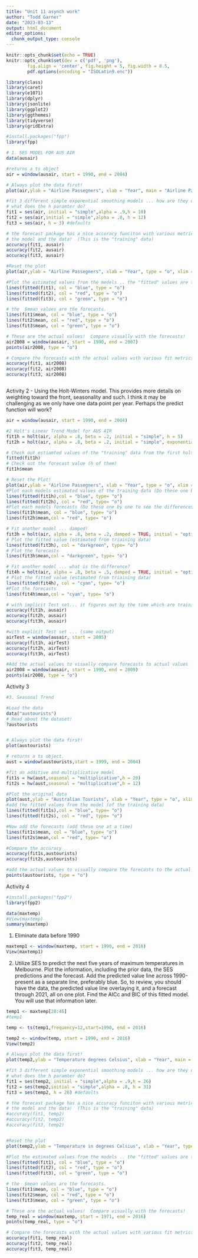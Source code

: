 ```yaml
---
title: "Unit 11 asynch work"
author: "Todd Garner"
date: "2023-03-13"
output: html_document
editor_options: 
  chunk_output_type: console
---
```


```r
knitr::opts_chunk$set(echo = TRUE)
knitr::opts_chunk$set(dev = c('pdf', 'png'), 
        fig.align = 'center', fig.height = 5, fig.width = 8.5, 
        pdf.options(encoding = "ISOLatin9.enc")) 

library(class)
library(caret)
library(e1071)
library(dplyr)
library(jsonlite)
library(ggplot2)
library(ggthemes)
library(tidyverse)
library(gridExtra)
```


```r
#install.packages("fpp")
library(fpp)

# 1. SES MODEL FOR AUS AIR 
data(ausair)

#returns a ts object
air = window(ausair, start = 1990, end = 2004)

# Always plot the data first! 
plot(air,ylab = "Airline Passegners", xlab = "Year", main = "Airline Passengers")

#fit 3 different simple exponential smoothing models ... how are they different?
# what does the h paramter do? 
fit1 = ses(air, initial = "simple",alpha = .9,h = 10)
fit2 = ses(air,initial = "simple",alpha = .8, h = 12)
fit3 = ses(air, h = 3) #defaults

# the forecast package has a nice accuracy funciton with various metrics just pass it the 
# the model and the data!  (This is the "training" data)
accuracy(fit1, ausair)
accuracy(fit2, ausair)
accuracy(fit3, ausair)

#Reset the plot
plot(air,ylab = "Airline Passegners", xlab = "Year", type = "o", xlim = c(1990, 2008),ylim = c(15,50), main = "Airline Passengers")

#Plot the estimated values from the models .. the "fitted" values are the training values.
lines(fitted(fit1), col = "blue", type = "o")
lines(fitted(fit2), col = "red", type = "o")
lines(fitted(fit3), col = "green", type = "o")

# the  $mean values are the forecasts.
lines(fit1$mean, col = "blue", type = "o")
lines(fit2$mean, col = "red", type = "o")
lines(fit3$mean, col = "green", type = "o")

# These are the actual values!  Compare visually with the forecasts!
air2008 = window(ausair, start = 1990, end = 2007)
points(air2008, type = "o")

# Compare the forecasts with the actual values with various fit metrics.  
accuracy(fit1, air2008)
accuracy(fit2, air2008)
accuracy(fit3, air2008)



```


Activity 2 - Using the Holt-Winters model.  This provides more details on weighting toward the front, seasonality and such.  I think it may be challenging as we only have one data point per year.  Perhaps the predict function will work?


```r
air = window(ausair, start = 1990, end = 2004)

#2 Holt's Linear Trend Model for AUS AIR
fit1h = holt(air, alpha = .8, beta = .2, initial = "simple", h = 5)
fit2h = holt(air, alpha = .8, beta = .2, initial = "simple", exponential = TRUE, h = 5)

# Check out estiamted values of the "training" data from the first holt model 
fitted(fit1h)
# Check out the forecast value (h of them)
fit1h$mean

# Reset the Plot!
plot(air,ylab = "Airline Passegners", xlab = "Year", type = "o", xlim = c(1990, 2009),ylim = c(15,60))
#Plot each models estimated values of the training data (Do these one by one to see the differences)
lines(fitted(fit1h),col = "blue", type= "o")
lines(fitted(fit2h), col = "red", type= "o")
#Plot each models forecasts (Do these one by one to see the differences)
lines(fit1h$mean, col = "blue", type= "o")
lines(fit2h$mean,col = "red", type= "o")

# Fit another model ... damped!  
fit3h = holt(air, alpha = .8, beta = .2, damped = TRUE, initial = "optimal", h = 5)
# Plot the fitted value (estimated from triaining data)
lines(fitted(fit3h), col = "darkgreen", type= "o")
# Plot the forecasts
lines(fit3h$mean,col = "darkgreen", type= "o")

# Fit another model ... what is the difference?  
fit4h = holt(air, alpha = .8, beta = .5, damped = TRUE, initial = "optimal", exponential = TRUE, h = 5)
# Plot the fitted value (estimated from triaining data)
lines(fitted(fit4h), col = "cyan", type= "o")
#Plot the forecasts
lines(fit4h$mean,col = "cyan", type= "o")

# with implicit Test set... it figures out by the time which are training and which are test. 
accuracy(fit1h, ausair)
accuracy(fit2h, ausair)
accuracy(fit3h, ausair)

#with explicit Test set ... (same output)
airTest = window(ausair, start = 2005)
accuracy(fit1h, airTest)
accuracy(fit2h, airTest)
accuracy(fit3h, airTest)

#Add the actual values to visually compare forecasts to actual values
air2008 = window(ausair, start = 1990, end = 2009)
points(air2008, type = "o")

```

Activity 3

```r
#3. Seasonal Trend

#Load the data
data("austourists")
# Read about the dataset!
?austourists


# Always plot the data first!
plot(austourists)

# returns a ts object.  
aust = window(austourists,start = 1999, end = 2004)

#fit an additive and multiplicative model
fit1s = hw(aust,seasonal = "multiplicative",h = 20)
fit2s = hw(aust,seasonal = "multiplicative",h = 12)

#Plot the original data
plot(aust,ylab = "Australian Tourists", xlab = "Year", type = "o", xlim = c(1999, 2014),ylim = c(15,60))
#add the fitted values from the model (of the training data)
lines(fitted(fit1s),col = "blue", type= "o")
lines(fitted(fit2s), col = "red", type= "o")

#Now add the forecasts (add these one at a time)
lines(fit1s$mean, col = "blue", type= "o")
lines(fit2s$mean,col = "red", type= "o")

#Compare the accuracy
accuracy(fit1s,austourists)
accuracy(fit2s,austourists)

#add the actual values to visually compare the forecasts to the actual values. 
points(austourists, type = "o")

```
Activity 4
```r
#install.packages("fpp2")
library(fpp2)
```
```r
data(maxtemp)
#View(maxtemp)
summary(maxtemp)
```

1. Eliminate data before 1990

```r
maxtemp1 <- window(maxtemp, start = 1990, end = 2016)
View(maxtemp1)

```
2. Utilize SES to predict the next five years of maximum temperatures in Melbourne.  Plot the information, including the prior data, the SES predictions and the forecast. Add the predicted value line across 1990-present as a separate line, preferably blue.  So, to review, you should have the data, the predicted value line overlaying it, and a forecast through 2021, all on one plot. Find the AICc and BIC of this fitted model.  You will use that information later.
```r
temp1 <- maxtemp[20:46] 
#temp1

temp <- ts(temp1,frequency=12,start=1990, end = 2016)

temp2 <- window(temp, start = 1990, end = 2016)
View(temp2)

# Always plot the data first! 
plot(temp2,ylab = "Temperature degrees Celsius", xlab = "Year", main = "Maximum temperatur in Melbourne, Australia in degrees Celsius by year")

#fit 3 different simple exponential smoothing models ... how are they different?
# what does the h paramter do? 
fit1 = ses(temp2, initial = "simple",alpha = .9,h = 26)
fit2 = ses(temp2,initial = "simple",alpha = .8, h = 31)
fit3 = ses(temp2, h = 26) #defaults

# the forecast package has a nice accuracy funciton with various metrics just pass it the 
# the model and the data!  (This is the "training" data)
#accuracy(fit1, temp2)
#accuracy(fit2, temp2)
#accuracy(fit3, temp2)


#Reset the plot
plot(temp2,ylab = "Temperature in degrees Celsius", xlab = "Year", type = "o", xlim = c(1971, 2021),ylim = c(15,50), main = "Airline Passengers")

#Plot the estimated values from the models .. the "fitted" values are the training values.
lines(fitted(fit1), col = "blue", type = "o")
lines(fitted(fit2), col = "red", type = "o")
lines(fitted(fit3), col = "green", type = "o")

# the  $mean values are the forecasts.
lines(fit1$mean, col = "blue", type = "o")
lines(fit2$mean, col = "red", type = "o")
lines(fit3$mean, col = "green", type = "o")

# These are the actual values!  Compare visually with the forecasts!
temp_real = window(maxtemp, start = 1971, end = 2016)
points(temp_real, type = "o")

# Compare the forecasts with the actual values with various fit metrics.  
accuracy(fit1, temp_real)
accuracy(fit2, temp_real)
accuracy(fit3, temp_real)


```

 


